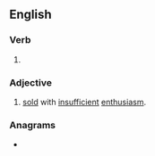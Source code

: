 ==English==

===Verb===
{{head|en|verb form}}

# {{en-past of|undersell}}

===Adjective===
{{en-adj}}

# [[sold]] with [[insufficient]] [[enthusiasm]].

===Anagrams===
* {{anagrams|en|a=ddelnorsu|Soderlund}}
